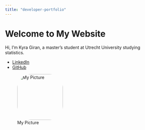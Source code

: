 ```yaml
---
title: "developer-portfolio"
---
```


# Welcome to My Website
Hi, I'm Kyra Giran, a master's student at Utrecht University studying statistics.  

- [LinkedIn](https://www.linkedin.com/in/kyra-gir%C3%A1n-06b788218/)  
- [GitHub](https://github.com/kyragiran)

![My Picture](kyra_pic.jpg){width=150px style="border-radius: 30%;"}  




